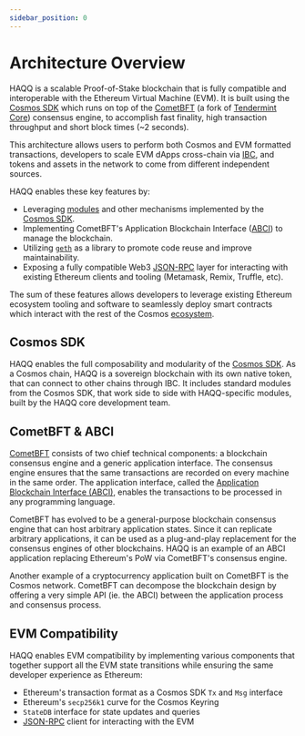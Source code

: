 ```yaml
---
sidebar_position: 0
---
```


# Architecture Overview

HAQQ is a scalable Proof-of-Stake blockchain that is fully compatible and
interoperable with the Ethereum Virtual Machine (EVM). It is built using the [Cosmos SDK](https://github.com/cosmos/cosmos-sdk/)
which runs on top of the [CometBFT](https://github.com/cometbft/cometbft) (a fork of [Tendermint Core](https://docs.tendermint.com/)) consensus engine,
to accomplish fast finality, high transaction throughput and short block times (~2 seconds).

This architecture allows users to perform both Cosmos and EVM formatted transactions,
developers to scale EVM dApps cross-chain via [IBC](https://cosmos.network/ibc),
and tokens and assets in the network to come from different independent sources.

HAQQ enables these key features by:

- Leveraging [modules](https://docs.cosmos.network/main/building-modules/intro.html) and other mechanisms implemented by the [Cosmos SDK](https://docs.cosmos.network/).
- Implementing CometBFT's Application Blockchain Interface ([ABCI](https://docs.tendermint.com/master/spec/abci/)) to manage the blockchain.
- Utilizing [`geth`](https://github.com/ethereum/go-ethereum) as a library to promote code reuse and improve maintainability.
- Exposing a fully compatible Web3 [JSON-RPC](./../develop/api/ethereum-json-rpc/methods) layer for interacting with existing Ethereum clients and tooling (Metamask, Remix, Truffle, etc).

The sum of these features allows developers to leverage existing Ethereum ecosystem tooling and
software to seamlessly deploy smart contracts which interact with the rest of the Cosmos
[ecosystem](https://cosmos.network/ecosystem).

## Cosmos SDK

HAQQ enables the full composability and modularity of the [Cosmos SDK](https://docs.cosmos.network/).
As a Cosmos chain, HAQQ is a sovereign blockchain with its own native token,
that can connect to other chains through IBC. It includes standard modules from the Cosmos SDK,
that work side to side with HAQQ-specific modules, built by the HAQQ core development team.

## CometBFT & ABCI

[CometBFT](https://github.com/cometbft/cometbft) consists of two chief technical components:
a blockchain consensus engine and a generic application interface.
The consensus engine ensures that the same transactions
are recorded on every machine in the same order.
The application interface, called the [Application Blockchain Interface (ABCI)](https://docs.tendermint.com/master/spec/abci/),
enables the transactions to be processed in any programming language.

CometBFT has evolved to be a general-purpose blockchain consensus engine that
can host arbitrary application states. Since it can replicate arbitrary
applications, it can be used as a plug-and-play replacement for the consensus
engines of other blockchains. HAQQ is an example of an ABCI application
replacing Ethereum's PoW via CometBFT's consensus engine.

Another example of a cryptocurrency application built on CometBFT is the Cosmos
network. CometBFT can decompose the blockchain design by offering a very
simple API (ie. the ABCI) between the application process and consensus process.

## EVM Compatibility

HAQQ enables EVM compatibility by implementing various components
that together support all the EVM state transitions
while ensuring the same developer experience as Ethereum:

- Ethereum's transaction format as a Cosmos SDK `Tx` and `Msg` interface
- Ethereum's `secp256k1` curve for the Cosmos Keyring
- `StateDB` interface for state updates and queries
- [JSON-RPC](../develop/api/ethereum-json-rpc) client for interacting with the EVM
